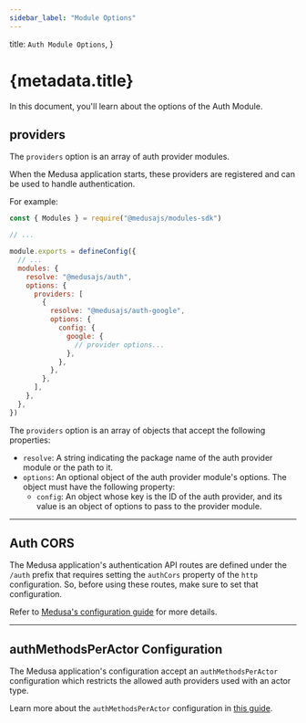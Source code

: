 ```yaml
---
sidebar_label: "Module Options"
---
```



  title: `Auth Module Options`,
}

# {metadata.title}

In this document, you'll learn about the options of the Auth Module.

## providers

The `providers` option is an array of auth provider modules.

When the Medusa application starts, these providers are registered and can be used to handle authentication.

For example:

```js title="medusa-config.js"
const { Modules } = require("@medusajs/modules-sdk")

// ...

module.exports = defineConfig({
  // ...
  modules: {
    resolve: "@medusajs/auth",
    options: {
      providers: [
        {
          resolve: "@medusajs/auth-google",
          options: {
            config: {
              google: {
                // provider options...
              },
            },
          },
        },
      ],
    },
  },
})
```

The `providers` option is an array of objects that accept the following properties:

- `resolve`: A string indicating the package name of the auth provider module or the path to it.
- `options`: An optional object of the auth provider module's options. The object must have the following property:
  - `config`: An object whose key is the ID of the auth provider, and its value is an object of options to pass to the provider module.

---

## Auth CORS

The Medusa application's authentication API routes are defined under the `/auth` prefix that requires setting the `authCors` property of the `http` configuration. So, before using these routes, make sure to set that configuration.

Refer to [Medusa's configuration guide](/references/medusa-config#authCors) for more details.

---

## authMethodsPerActor Configuration

The Medusa application's configuration accept an `authMethodsPerActor` configuration which restricts the allowed auth providers used with an actor type.

Learn more about the `authMethodsPerActor` configuration in [this guide](../auth-providers/page.mdx#configure-allowed-auth-providers-of-actor-types).